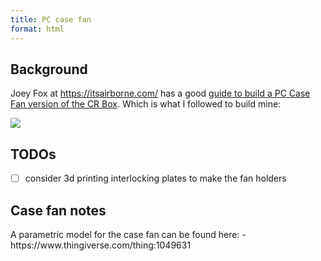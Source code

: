 ```yaml
---
title: PC case fan
format: html
---
```


## Background

Joey Fox at [https://itsairborne.com/](https://itsairborne.com/) has a good [guide to build a PC Case Fan version of the CR Box](https://itsairborne.com/building-a-pc-fan-corsi-rosenthal-box-68e7cd1ca570). Which is what I followed to build mine:

![](/img/cr_box_pc_case_fan_arctic_p14.jpg)

## TODOs

- [ ] consider 3d printing interlocking plates to make the fan holders

## Case fan notes

A parametric model for the case fan can be found here: 
- https://www.thingiverse.com/thing:1049631